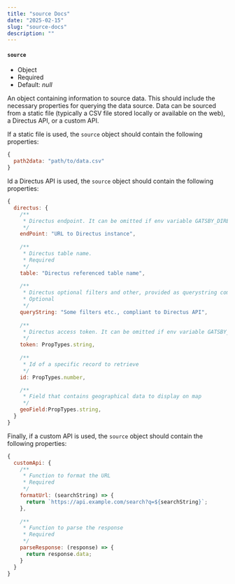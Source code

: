 ```yaml
---
title: "source Docs"
date: "2025-02-15"
slug: "source-docs"
description: ""
---
```



#### `source`
- Object
- Required
- Default: _null_

An object containing information to source data. This should include the necessary properties for querying the data source.
Data can be sourced from a static file (typically a CSV file stored locally or available on the web), a Directus API, or a custom API.

If a static file is used, the `source` object should contain the following properties:
```jsx
{
  path2data: "path/to/data.csv"
}
```

Id a Directus API is used, the `source` object should contain the following properties:
```jsx
{
  directus: {
    /**
     * Directus endpoint. It can be omitted if env variable GATSBY_DIRECTUS_ENDPOINT is set.
     */
    endPoint: "URL to Directus instance",
  
    /**
     * Directus table name.
     * Required
     */
    table: "Directus referenced table name",
    
    /**
     * Directus optional filters and other, provided as querystring compatible to Directus API
     * Optional
     */
    queryString: "Some filters etc., compliant to Directus API",
    
    /**
     * Directus access token. It can be omitted if env variable GATSBY_DIRECTUS_TOKEN is set.
     */
    token: PropTypes.string,
    
    /**
     * Id of a specific record to retrieve
     */
    id: PropTypes.number,

    /**
     * Field that contains geographical data to display on map
     */
    geoField:PropTypes.string,
  }
}
```

Finally, if a custom API is used, the `source` object should contain the following properties:
```jsx
{
  customApi: {
    /**
     * Function to format the URL
     * Required
     */
    formatUrl: (searchString) => {
      return `https://api.example.com/search?q=${searchString}`;
    },
    
    /**
     * Function to parse the response
     * Required
     */
    parseResponse: (response) => {
      return response.data;
    }
  }
}
```